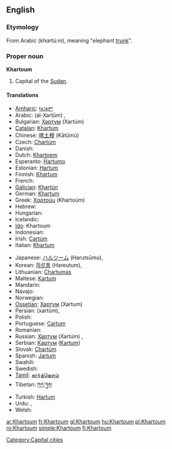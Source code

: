 ==English==
{{wikipedia}}

===Etymology===
From Arabic {{Arab|[[خرطوم]]}} (''khartú:m''), meaning "elephant [[trunk]]".

===Proper noun===
'''Khartoum'''

# Capital of the [[Sudan]].

====Translations====
{{trans-top|capital of Sudan}}
* [[Amharic]]: [[ካርቱም]]
* Arabic: {{Arab|[[خرطوم|الخرطوم]]}} (al-Xarṭūm) {{m}},  {{t|ar|الخرطوم|m|tr=al-kharTuum|sc=Arab}}
* Bulgarian: [[Хартум]] (Xartúm) {{m}}
* [[Catalan]]: [[Khartum]] {{m}}
* Chinese: [[喀土穆]] (Kātǔmù)
* Czech: [[Chartúm]] {{m}}
* Danish: {{t-|da|Khartoum}}
* Dutch: [[Khartoem]]
* Esperanto: [[Ĥartumo]]
* Estonian: [[Hartum]]
* Finnish: [[Khartum]]
* French: {{t+|fr|Khartoum|m}}
* [[Galician]]: [[Khartún]] {{m}}
* German: [[Khartum]]
* Greek: [[Χαρτούμ]] (Khartoúm)
* Hebrew: {{t+|he|חרטום|tr=ħartum}}
* Hungarian: {{t+|hu|Kartúm}}
* Icelandic: {{t-|is|Kartúm}}
* [[Ido]]: Khartoum
* Indonesian: {{t-|id|Khartoum|xs=Indonesian}}
* Irish: [[Cartúm]]
* Italian: [[Khartum]]
{{trans-mid}}
* Japanese: [[ハルツーム]] (Harutsūmu),  {{t|ja|ハルツーム|tr=Harutsūmu|sc=Jpan}}
* Korean: [[하르툼]] (Hareutum),  {{t|ko|하르툼|tr=Hareutum|sc=Kore}}
* Lithuanian: [[Chartumas]]
* Maltese: [[Kartum]] {{m}}
* Mandarin: {{t|zh|喀土穆|tr=Kātǔmù|sc=Hani}}
* Navajo: {{tø|nv|Kʼaatʼóóm}}
* Norwegian: {{t-|no|Khartoum}}
* [[Ossetian]]: [[Хартум]] (Xartum)
* Persian: {{fa-Arab|[[خارطوم]]}} (xartûm),  {{t|fa|خارطوم|tr=xartûm|sc=fa-Arab}}
* Polish: {{t+|pl|Chartum|m}}
* Portuguese: [[Cartum]] {{m}}
* Romanian: {{t+|ro|Khartoum}}
* Russian: [[Хартум]] (Xartúm) {{m}},  {{t|ru|Хартум|m|tr=Xartúm|sc=Cyrl}}
* Serbian: [[Картум]] ([[Kartum]]) {{m}}
* Slovak: [[Chartúm]] {{m}}
* Spanish: [[Jartum]] {{m}}
* Swahili: {{t-|sw|Khartoum|xs=Swahili}}
* Swedish: {{t-|sv|Khartoum}}
* [[Tamil]]: [[கார்த்தௌம்]]
* Tibetan: [[ཁར་ཏུམ]]
* Turkish: [[Hartum]]
* Urdu: {{ur-Arab|[[خرطوم]]}},  {{t|ur|خرطوم|sc=ur-Arab}}
* Welsh: {{t-|cy|Khartoum|xs=Welsh}}
{{trans-bottom}}

[[Category:Capital cities]]

[[ar:Khartoum]]
[[fr:Khartoum]]
[[gl:Khartoum]]
[[hu:Khartoum]]
[[pl:Khartoum]]
[[ro:Khartoum]]
[[simple:Khartoum]]
[[fi:Khartoum]]